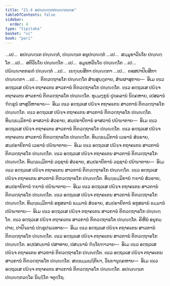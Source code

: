 ```yaml
---
title: "21.4 ອປຎ຺ຎຕ຺ເຕປຎ຺ຎຕ຺ຕວຄ຺ຄ"
tableOfContents: false
sidebar:
  order: 4
type: "tipitaka"
basket: "vi"
book: "pari"
---
```



<DynamicBreadcrumb />

<Division number="500" book="pari">

<Paragraph number="2423" book="pari">
…ເປ…  ອປຎ຺ຎຕ຺ເຕ ປຎ຺ຎຕ຺ຕໍ, ປຎ຺ຎຕ຺ເຕ ອນຸປຎ຺ຎຕ຺ຕໍ …ເປ…  ສມ຺ມຸຂາວິນໂຍ ປຎ຺ຎຕ຺ໂຕ …ເປ…  ສຕິວິນໂຍ ປຎ຺ຎຕ຺ໂຕ …ເປ…  ອມູຬ຺ຫວິນໂຍ ປຎ຺ຎຕ຺ໂຕ …ເປ…  ປຏິຎ຺ຎາຕກຣຓໍ ປຎ຺ຎຕ຺ຕໍ …ເປ…  ເຍຠຸຍ຺ຍສິກາ ປຎ຺ຎຕ຺ຕາ …ເປ…  ຕສ຺ສປາປິຍສິກາ ປຎ຺ຎຕ຺ຕາ …ເປ…  ຕິຓວຕ຺ຖາຣໂກ ປຎ຺ຎຕ຺ໂຕ ສໍຆສຸຏ຺ຐຸຕາຍ, ສໍຆຜາສຸຕາຍ—  ອິເມ ທ຺ເວ ອຕ຺ຖວເສ ປຏິຈ຺ຈ ຕຖາຄເຕນ ສາວການໍ ຕິຓວຕ຺ຖາຣໂກ ປຎ຺ຎຕ຺ໂຕ.
</Paragraph>

<Paragraph number="2424" book="pari">
ທ຺ເວ ອຕ຺ຖວເສ ປຏິຈ຺ຈ ຕຖາຄເຕນ ສາວການໍ ຕິຓວຕ຺ຖາຣໂກ ປຎ຺ຎຕ຺ໂຕ. ທຸມ຺ມງ຺ກູນໍ ປຸຄ຺ຄລານໍ ນິຄ຺ຄຫາຍ, ເປສລານໍ ຠິກ຺ຂູນໍ ຜາສຸວິຫາຣາຍ—  ອິເມ ທ຺ເວ ອຕ຺ຖວເສ ປຏິຈ຺ຈ ຕຖາຄເຕນ ສາວການໍ ຕິຓວຕ຺ຖາຣໂກ ປຎ຺ຎຕ຺ໂຕ.
</Paragraph>

<Paragraph number="2425" book="pari">
ທ຺ເວ ອຕ຺ຖວເສ ປຏິຈ຺ຈ ຕຖາຄເຕນ ສາວການໍ ຕິຓວຕ຺ຖາຣໂກ ປຎ຺ຎຕ຺ໂຕ. ທິຏ຺ຐຘມ຺ມິການໍ ອາສວານໍ ສໍວຣາຍ, ສມ຺ປຣາຍິການໍ ອາສວານໍ ປຏິຆາຕາຍ—  ອິເມ ທ຺ເວ ອຕ຺ຖວເສ ປຏິຈ຺ຈ ຕຖາຄເຕນ ສາວການໍ ຕິຓວຕ຺ຖາຣໂກ ປຎ຺ຎຕ຺ໂຕ.
</Paragraph>

<Paragraph number="2426" book="pari">
ທ຺ເວ ອຕ຺ຖວເສ ປຏິຈ຺ຈ ຕຖາຄເຕນ ສາວການໍ ຕິຓວຕ຺ຖາຣໂກ ປຎ຺ຎຕ຺ໂຕ. ທິຏ຺ຐຘມ຺ມິການໍ ເວຣານໍ ສໍວຣາຍ, ສມ຺ປຣາຍິການໍ ເວຣານໍ ປຏິຆາຕາຍ—  ອິເມ ທ຺ເວ ອຕ຺ຖວເສ ປຏິຈ຺ຈ ຕຖາຄເຕນ ສາວການໍ ຕິຓວຕ຺ຖາຣໂກ ປຎ຺ຎຕ຺ໂຕ.
</Paragraph>

<Paragraph number="2427" book="pari">
ທ຺ເວ ອຕ຺ຖວເສ ປຏິຈ຺ຈ ຕຖາຄເຕນ ສາວການໍ ຕິຓວຕ຺ຖາຣໂກ ປຎ຺ຎຕ຺ໂຕ. ທິຏ຺ຐຘມ຺ມິການໍ ວຊ຺ຊານໍ ສໍວຣາຍ, ສມ຺ປຣາຍິການໍ ວຊ຺ຊານໍ ປຏິຆາຕາຍ—  ອິເມ ທ຺ເວ ອຕ຺ຖວເສ ປຏິຈ຺ຈ ຕຖາຄເຕນ ສາວການໍ ຕິຓວຕ຺ຖາຣໂກ ປຎ຺ຎຕ຺ໂຕ.
</Paragraph>

<Paragraph number="2428" book="pari">
ທ຺ເວ ອຕ຺ຖວເສ ປຏິຈ຺ຈ ຕຖາຄເຕນ ສາວການໍ ຕິຓວຕ຺ຖາຣໂກ ປຎ຺ຎຕ຺ໂຕ. ທິຏ຺ຐຘມ຺ມິການໍ ຠຍານໍ ສໍວຣາຍ, ສມ຺ປຣາຍິການໍ ຠຍານໍ ປຏິຆາຕາຍ—  ອິເມ ທ຺ເວ ອຕ຺ຖວເສ ປຏິຈ຺ຈ ຕຖາຄເຕນ ສາວການໍ ຕິຓວຕ຺ຖາຣໂກ ປຎ຺ຎຕ຺ໂຕ.
</Paragraph>

<Paragraph number="2429" book="pari">
ທ຺ເວ ອຕ຺ຖວເສ ປຏິຈ຺ຈ ຕຖາຄເຕນ ສາວການໍ ຕິຓວຕ຺ຖາຣໂກ ປຎ຺ຎຕ຺ໂຕ. ທິຏ຺ຐຘມ຺ມິການໍ ອກຸສລານໍ ຘມ຺ມານໍ ສໍວຣາຍ, ສມ຺ປຣາຍິການໍ ອກຸສລານໍ ຘມ຺ມານໍ ປຏິຆາຕາຍ—  ອິເມ ທ຺ເວ ອຕ຺ຖວເສ ປຏິຈ຺ຈ ຕຖາຄເຕນ ສາວການໍ ຕິຓວຕ຺ຖາຣໂກ ປຎ຺ຎຕ຺ໂຕ.
</Paragraph>

<Paragraph number="2430" book="pari">
ທ຺ເວ ອຕ຺ຖວເສ ປຏິຈ຺ຈ ຕຖາຄເຕນ ສາວການໍ ຕິຓວຕ຺ຖາຣໂກ ປຎ຺ຎຕ຺ໂຕ. ຄິຫີນໍ ອນຸກມ຺ປາຍ, ປາປິຈ຺ຉານໍ ປກ຺ຂຸປຈ຺ເຉທາຍ—  ອິເມ ທ຺ເວ ອຕ຺ຖວເສ ປຏິຈ຺ຈ ຕຖາຄເຕນ ສາວການໍ ຕິຓວຕ຺ຖາຣໂກ ປຎ຺ຎຕ຺ໂຕ.
</Paragraph>

<Paragraph number="2431" book="pari">
ທ຺ເວ ອຕ຺ຖວເສ ປຏິຈ຺ຈ ຕຖາຄເຕນ ສາວການໍ ຕິຓວຕ຺ຖາຣໂກ ປຎ຺ຎຕ຺ໂຕ. ອປ຺ປສນ຺ນານໍ ປສາທາຍ, ປສນ຺ນານໍ ຠິຍ຺ໂຍຠາວາຍ—  ອິເມ ທ຺ເວ ອຕ຺ຖວເສ ປຏິຈ຺ຈ ຕຖາຄເຕນ ສາວການໍ ຕິຓວຕ຺ຖາຣໂກ ປຎ຺ຎຕ຺ໂຕ.
</Paragraph>

<Paragraph number="2432" book="pari">
ທ຺ເວ ອຕ຺ຖວເສ ປຏິຈ຺ຈ ຕຖາຄເຕນ ສາວການໍ ຕິຓວຕ຺ຖາຣໂກ ປຎ຺ຎຕ຺ໂຕ. ສທ຺ຘມ຺ມຏ຺ຐິຕິຍາ, ວິນຍານຸຄ຺ຄຫາຍ—  ອິເມ ທ຺ເວ ອຕ຺ຖວເສ ປຏິຈ຺ຈ ຕຖາຄເຕນ ສາວການໍ ຕິຓວຕ຺ຖາຣໂກ ປຎ຺ຎຕ຺ໂຕ.

</Paragraph>
</Division>

<Paragraph number="2433" type="center" book="pari">
ອປຎ຺ຎຕ຺ເຕ ປຎ຺ຎຕ຺ຕວຄ຺ໂຄ ນິຏ຺ຐິໂຕ ຈຕຸຕ຺ໂຖ.
</Paragraph>